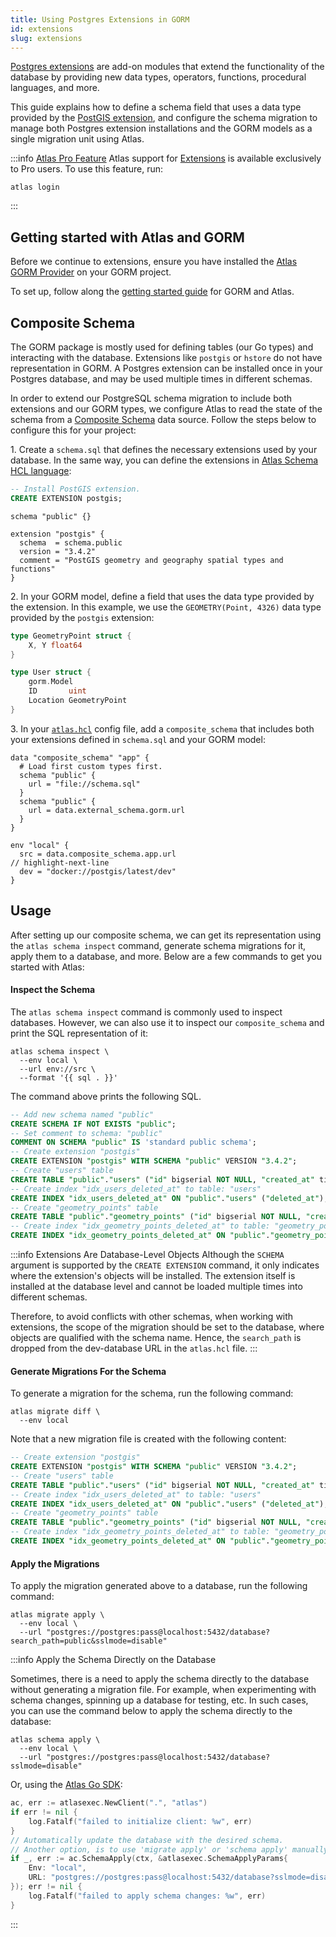 ```yaml
---
title: Using Postgres Extensions in GORM
id: extensions
slug: extensions
---
```



[Postgres extensions](https://www.postgresql.org/docs/current/sql-createextension.html) are add-on modules that extend
the functionality of the database by providing new data types, operators, functions, procedural languages, and more.

This guide explains how to define a schema field that uses a data type provided by the [PostGIS extension](https://postgis.net/documentation/getting_started/), and configure
the schema migration to manage both Postgres extension installations and the GORM models as a single migration unit using Atlas.

:::info [Atlas Pro Feature](/features#pro-plan)
Atlas support for [Extensions](/atlas-schema/hcl#extension) is available exclusively to Pro users.
To use this feature, run:
```
atlas login
```
:::

## Getting started with Atlas and GORM
Before we continue to extensions, ensure you have installed the [Atlas GORM Provider](https://github.com/ariga/atlas-provider-gorm)
on your GORM project.

To set up, follow along the [getting started guide](/guides/orms/gorm) for GORM and Atlas.

## Composite Schema

The GORM package is mostly used for defining tables (our Go types) and interacting with the database. Extensions like
`postgis` or `hstore` do not have representation in GORM. A Postgres extension can be installed once in your
Postgres database, and may be used multiple times in different schemas.

In order to extend our PostgreSQL schema migration to include both extensions and our GORM types, we configure Atlas to
read the state of the schema from a [Composite Schema](https://atlasgo.io/atlas-schema/projects#data-source-composite_schema)
data source. Follow the steps below to configure this for your project:

1\. Create a `schema.sql` that defines the necessary extensions used by your database. In the same way, you can define
the extensions in [Atlas Schema HCL language](/atlas-schema/hcl-types#extension):

<Tabs>
<TabItem value={"sql"} label={"Using SQL"}>

```sql title="schema.sql"
-- Install PostGIS extension.
CREATE EXTENSION postgis;
```

</TabItem>
<TabItem value={"hcl"} label={"Using HCL"}>

```hcl title="schema.hcl"
schema "public" {}

extension "postgis" {
  schema  = schema.public
  version = "3.4.2"
  comment = "PostGIS geometry and geography spatial types and functions"
}
```

</TabItem>
</Tabs>

2\. In your GORM model, define a field that uses the data type provided by the extension. In this example, we use the
`GEOMETRY(Point, 4326)` data type provided by the `postgis` extension:

```go title="models.go"
type GeometryPoint struct {
    X, Y float64
}

type User struct {
    gorm.Model
	ID       uint
	Location GeometryPoint
}
```

3\. In your [`atlas.hcl`](/guides/orms/gorm#standalone-mode) config file, add a `composite_schema` that includes both your extensions defined in `schema.sql` and your GORM model:

```hcl title="atlas.hcl"
data "composite_schema" "app" {
  # Load first custom types first.
  schema "public" {
    url = "file://schema.sql"
  }
  schema "public" {
    url = data.external_schema.gorm.url
  }
}

env "local" {
  src = data.composite_schema.app.url
// highlight-next-line
  dev = "docker://postgis/latest/dev"
}
```

## Usage

After setting up our composite schema, we can get its representation using the `atlas schema inspect` command, generate
schema migrations for it, apply them to a database, and more. Below are a few commands to get you started with Atlas:

#### Inspect the Schema

The `atlas schema inspect` command is commonly used to inspect databases. However, we can also use it to inspect our
`composite_schema` and print the SQL representation of it:

```shell
atlas schema inspect \
  --env local \
  --url env://src \
  --format '{{ sql . }}'
```

The command above prints the following SQL.

```sql
-- Add new schema named "public"
CREATE SCHEMA IF NOT EXISTS "public";
-- Set comment to schema: "public"
COMMENT ON SCHEMA "public" IS 'standard public schema';
-- Create extension "postgis"
CREATE EXTENSION "postgis" WITH SCHEMA "public" VERSION "3.4.2";
-- Create "users" table
CREATE TABLE "public"."users" ("id" bigserial NOT NULL, "created_at" timestamptz NULL, "updated_at" timestamptz NULL, "deleted_at" timestamptz NULL, PRIMARY KEY ("id"));
-- Create index "idx_users_deleted_at" to table: "users"
CREATE INDEX "idx_users_deleted_at" ON "public"."users" ("deleted_at");
-- Create "geometry_points" table
CREATE TABLE "public"."geometry_points" ("id" bigserial NOT NULL, "created_at" timestamptz NULL, "updated_at" timestamptz NULL, "deleted_at" timestamptz NULL, "x" numeric NULL, "y" numeric NULL, "user_id" bigint NULL, PRIMARY KEY ("id"), CONSTRAINT "fk_users_location" FOREIGN KEY ("user_id") REFERENCES "public"."users" ("id") ON UPDATE NO ACTION ON DELETE NO ACTION);
-- Create index "idx_geometry_points_deleted_at" to table: "geometry_points"
CREATE INDEX "idx_geometry_points_deleted_at" ON "public"."geometry_points" ("deleted_at");
```

:::info Extensions Are Database-Level Objects
Although the `SCHEMA` argument is supported by the `CREATE EXTENSION` command, it only indicates where the extension's
objects will be installed. The extension itself is installed at the database level and cannot be loaded multiple times
into different schemas.

Therefore, to avoid conflicts with other schemas, when working with extensions, the scope of the migration should be set
to the database, where objects are qualified with the schema name. Hence, the `search_path` is dropped from the dev-database
URL in the `atlas.hcl` file.
:::

#### Generate Migrations For the Schema

To generate a migration for the schema, run the following command:

```shell
atlas migrate diff \
  --env local
```

Note that a new migration file is created with the following content:

```sql title="migrations/20240712090543.sql"
-- Create extension "postgis"
CREATE EXTENSION "postgis" WITH SCHEMA "public" VERSION "3.4.2";
-- Create "users" table
CREATE TABLE "public"."users" ("id" bigserial NOT NULL, "created_at" timestamptz NULL, "updated_at" timestamptz NULL, "deleted_at" timestamptz NULL, PRIMARY KEY ("id"));
-- Create index "idx_users_deleted_at" to table: "users"
CREATE INDEX "idx_users_deleted_at" ON "public"."users" ("deleted_at");
-- Create "geometry_points" table
CREATE TABLE "public"."geometry_points" ("id" bigserial NOT NULL, "created_at" timestamptz NULL, "updated_at" timestamptz NULL, "deleted_at" timestamptz NULL, "x" numeric NULL, "y" numeric NULL, "user_id" bigint NULL, PRIMARY KEY ("id"), CONSTRAINT "fk_users_location" FOREIGN KEY ("user_id") REFERENCES "public"."users" ("id") ON UPDATE NO ACTION ON DELETE NO ACTION);
-- Create index "idx_geometry_points_deleted_at" to table: "geometry_points"
CREATE INDEX "idx_geometry_points_deleted_at" ON "public"."geometry_points" ("deleted_at");
```

#### Apply the Migrations

To apply the migration generated above to a database, run the following command:

```
atlas migrate apply \
  --env local \
  --url "postgres://postgres:pass@localhost:5432/database?search_path=public&sslmode=disable"
```

:::info Apply the Schema Directly on the Database

Sometimes, there is a need to apply the schema directly to the database without generating a migration file. For example,
when experimenting with schema changes, spinning up a database for testing, etc. In such cases, you can use the command
below to apply the schema directly to the database:

```shell
atlas schema apply \
  --env local \
  --url "postgres://postgres:pass@localhost:5432/database?sslmode=disable"
```

Or, using the [Atlas Go SDK](https://github.com/ariga/atlas-go-sdk):

```go
ac, err := atlasexec.NewClient(".", "atlas")
if err != nil {
	log.Fatalf("failed to initialize client: %w", err)
}
// Automatically update the database with the desired schema.
// Another option, is to use 'migrate apply' or 'schema apply' manually.
if _, err := ac.SchemaApply(ctx, &atlasexec.SchemaApplyParams{
	Env: "local",
	URL: "postgres://postgres:pass@localhost:5432/database?sslmode=disable",
}); err != nil {
    log.Fatalf("failed to apply schema changes: %w", err)
}
```

:::
